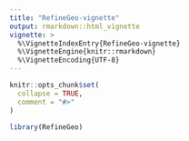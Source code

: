 ```yaml
---
title: "RefineGeo-vignette"
output: rmarkdown::html_vignette
vignette: >
  %\VignetteIndexEntry{RefineGeo-vignette}
  %\VignetteEngine{knitr::rmarkdown}
  %\VignetteEncoding{UTF-8}
---
```


```r
knitr::opts_chunk$set(
  collapse = TRUE,
  comment = "#>"
)
```

```r
library(RefineGeo)
```
